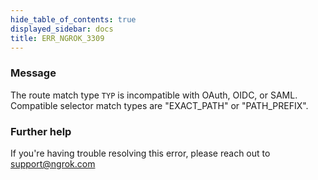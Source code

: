 ```yaml
---
hide_table_of_contents: true
displayed_sidebar: docs
title: ERR_NGROK_3309
---
```




### Message

The route match type `TYP` is incompatible with OAuth, OIDC, or SAML. Compatible selector match types are "EXACT_PATH" or "PATH_PREFIX".

<ErrorDetails error="err_ngrok_3309" />

### Further help

If you're having trouble resolving this error, please reach out to [support@ngrok.com](mailto:support@ngrok.com?subject=Help%20with%20ERR_NGROK_3309)
